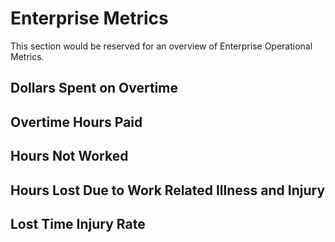# Enterprise Metrics {#eomsmain}

This section would be reserved for an overview of Enterprise Operational Metrics.

## Dollars Spent on Overtime

## Overtime Hours Paid

## Hours Not Worked

## Hours Lost Due to Work Related Illness and Injury

## Lost Time Injury Rate
